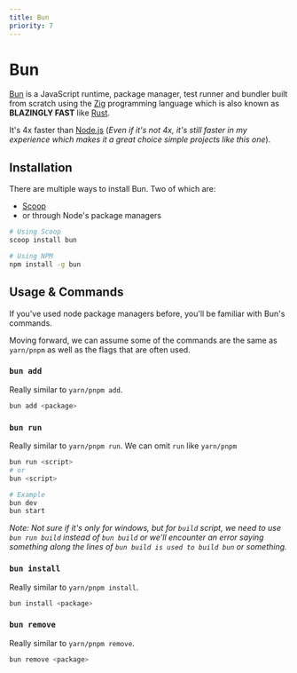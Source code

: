 ```yaml
---
title: Bun
priority: 7
---
```


# Bun

[Bun](https://bun.sh/) is a JavaScript runtime, package manager, test runner and bundler
built from scratch using the [Zig](https://ziglang.org/) programming language which
is also known as **BLAZINGLY FAST** like [Rust](https://www.rust-lang.org/).

It's 4x faster than [Node.js](./node) (_Even if it's not 4x, it's still faster in my experience which
makes it a great choice simple projects like this one_).

## Installation

There are multiple ways to install Bun. Two of which are:

- [Scoop](./scoop)
- or through Node's package managers

```sh
# Using Scoop
scoop install bun

# Using NPM
npm install -g bun
```

## Usage & Commands

If you've used node package managers before, you'll be familiar with Bun's commands.

Moving forward, we can assume some of the commands are the same as `yarn/pnpm`
as well as the flags that are often used.

### `bun add`

Really similar to `yarn/pnpm add`.

```sh
bun add <package>
```

### `bun run`

Really similar to `yarn/pnpm run`. We can omit `run` like `yarn/pnpm`

```sh
bun run <script>
# or
bun <script>

# Example
bun dev
bun start
```

_Note: Not sure if it's only for windows, but for `build` script, we need to
use `bun run build` instead of `bun build` or we'll encounter an error saying
something along the lines of `bun build is used to build bun` or something._

### `bun install`

Really similar to `yarn/pnpm install`.

```sh
bun install <package>
```

### `bun remove`

Really similar to `yarn/pnpm remove`.

```sh
bun remove <package>
```
